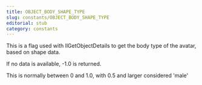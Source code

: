 ```yaml
---
title: OBJECT_BODY_SHAPE_TYPE
slug: constants/OBJECT_BODY_SHAPE_TYPE
editorial: stub
category: constants
---
```


<LSLConstant
	name="OBJECT_BODY_SHAPE_TYPE"
	type="integer"
	value="26"
/>

This is a flag used with llGetObjectDetails to get the body type of the avatar, based on shape data.

If no data is available, -1.0 is returned.

This is normally between 0 and 1.0, with 0.5 and larger considered 'male'
